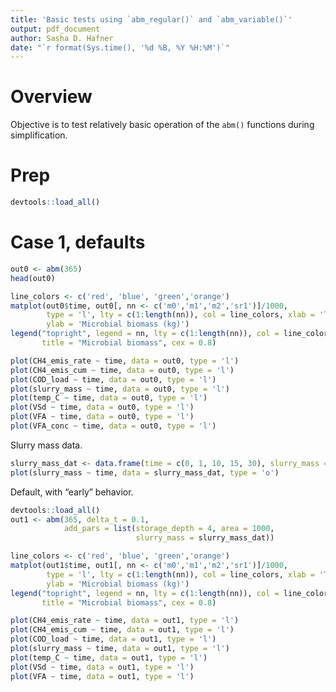 ```yaml
---
title: 'Basic tests using `abm_regular()` and `abm_variable()`'
output: pdf_document
author: Sasha D. Hafner
date: "`r format(Sys.time(), '%d %B, %Y %H:%M')`"
---
```


# Overview
Objective is to test relatively basic operation of the `abm()` functions during simplification.

# Prep

```r
devtools::load_all()
```

# Case 1, defaults

```r
out0 <- abm(365)
head(out0)
```

```r
line_colors <- c('red', 'blue', 'green','orange')
matplot(out0$time, out0[, nn <- c('m0','m1','m2','sr1')]/1000, 
        type = 'l', lty = c(1:length(nn)), col = line_colors, xlab = 'Time (days from 1. Jan)', 
        ylab = 'Microbial biomass (kg)')
legend("topright", legend = nn, lty = c(1:length(nn)), col = line_colors, lwd = 1,
       title = "Microbial biomass", cex = 0.8)
```



```r
plot(CH4_emis_rate ~ time, data = out0, type = 'l')
plot(CH4_emis_cum ~ time, data = out0, type = 'l')
plot(COD_load ~ time, data = out0, type = 'l')
plot(slurry_mass ~ time, data = out0, type = 'l')
plot(temp_C ~ time, data = out0, type = 'l')
plot(VSd ~ time, data = out0, type = 'l')
plot(VFA ~ time, data = out0, type = 'l')
plot(VFA_conc ~ time, data = out0, type = 'l')
```

Slurry mass data.

```r
slurry_mass_dat <- data.frame(time = c(0, 1, 10, 15, 30), slurry_mass = c(1000, 7000, 2000, 1500, 3000))
plot(slurry_mass ~ time, data = slurry_mass_dat, type = 'o')
```

Default, with "early" behavior.

```r
devtools::load_all()
out1 <- abm(365, delta_t = 0.1, 
            add_pars = list(storage_depth = 4, area = 1000, 
                            slurry_mass = slurry_mass_dat))
```

```r
line_colors <- c('red', 'blue', 'green','orange')
matplot(out1$time, out1[, nn <- c('m0','m1','m2','sr1')]/1000, 
        type = 'l', lty = c(1:length(nn)), col = line_colors, xlab = 'Time (days from 1. Jan)', 
        ylab = 'Microbial biomass (kg)')
legend("topright", legend = nn, lty = c(1:length(nn)), col = line_colors, lwd = 1,
       title = "Microbial biomass", cex = 0.8)
```

```r
plot(CH4_emis_rate ~ time, data = out1, type = 'l')
plot(CH4_emis_cum ~ time, data = out1, type = 'l')
plot(COD_load ~ time, data = out1, type = 'l')
plot(slurry_mass ~ time, data = out1, type = 'l')
plot(temp_C ~ time, data = out1, type = 'l')
plot(VSd ~ time, data = out1, type = 'l')
plot(VFA ~ time, data = out1, type = 'l')
```




